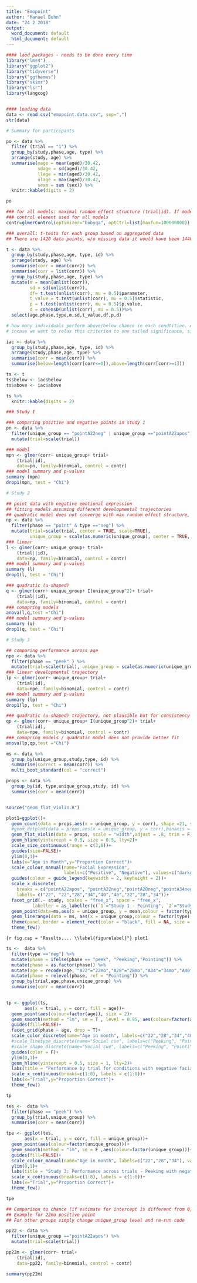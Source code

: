 ```yaml
---
title: "Emopoint"
author: "Manuel Bohn"
date: "24 2 2018"
output:
  word_document: default
  html_document: default
---
```


```r


#### laod packages - needs to be done every time
library("lme4")
library("ggplot2")
library("tidyverse")
library("ggthemes")
library("skimr")
library("lsr")
library(langcog)


#### loading data
data <- read.csv("emopoint.data.csv", sep=",")
str(data)

```

```r
# Summary for participants

po <- data %>%
  filter (trial == "1") %>%
  group_by(study,phase,age, type) %>%
  arrange(study, age) %>%
  summarise(mage = mean(aged)/30.42,
            sdage = sd(aged)/30.42,
            llage = min(aged)/30.42,
            ulage = max(aged)/30.42,
            sexm = sum (sex)) %>%
  knitr::kable(digits = 2)

po
```

```r
### for all models: maximal random effect structure (trial|id). If model does not converge, correlation is removed and then random slope.
### control element used for all models
contr=glmerControl(optimizer="bobyqa", optCtrl=list(maxfun=100000000))

### overall: t-tests for each group based on aggregated data
## There are 1420 data points, w/o missing data it would have been 1440. In this case aggregating across individuals seems fine.

t <- data %>%
  group_by(study,phase,age, type, id) %>%
  arrange(study, age) %>%
  summarise(corr = mean(corr)) %>%
  summarise(corr = list(corr)) %>%
  group_by(study,phase,age, type) %>%
  mutate(m = mean(unlist(corr)),
         sd = sd(unlist(corr)),
         df= t.test(unlist(corr), mu = 0.5)$parameter,
         t_value = t.test(unlist(corr), mu = 0.5)$statistic,
         p = t.test(unlist(corr), mu = 0.5)$p.value,
         d = cohensD(unlist(corr), mu = 0.5))%>%
  select(age,phase,type,m,sd,t_value,df,p,d) 
```

```r
# how many individuals perform above/below chance in each condtition. Above chance = all trials correct, below chance = all trials incorrect. This corresponds to p > .05 for two-tailed binomial test.
# incase we want to relax this criterion to one tailed significance, simply replace 0 by 0.125 and 1 by 0.875. 

iac <- data %>%
  group_by(study,phase,age, type, id) %>%
  arrange(study,phase,age, type) %>%
  summarise(corr = mean(corr)) %>%
  summarise(below=length(corr[corr<=0]),above=length(corr[corr>=1]))

ts <- t
ts$below <- iac$below
ts$above <- iac$above

ts %>%
  knitr::kable(digits = 2)
```

```r
### Study 1

### comparing positive and negative points in study 1
pn <- data %>%
  filter(unique_group == "pointA22neg" | unique_group =="pointA22apos") %>%
  mutate(trial=scale(trial))

### model
mpn <- glmer(corr~ unique_group+ trial+
	(trial|id),
	data=pn, family=binomial, control = contr)
### model summary and p-values
summary (mpn)
drop1(mpn, test = "Chi")

```

```r

# Study 2

## point data with negative emotional expression
## fitting models assuming different developmental trajectories
## quadratic model does not converge with max random effect structure, therefore correlation is removed
np <- data %>%
  filter(phase == "point" & type =="neg") %>%
  mutate(trial=scale(trial, center = TRUE, scale=TRUE), 
         unique_group = scale(as.numeric(unique_group), center = TRUE, scale=TRUE))
### linear
l <- glmer(corr~ unique_group+ trial+
	(trial||id),
	data=np, family=binomial, control = contr)
### model summary and p-values
summary (l)
drop1(l, test = "Chi")

### quadratic (u-shaped)
q <- glmer(corr~ unique_group+ I(unique_group^2)+ trial+
	(trial||id),
	data=np, family=binomial, control = contr)
### comapring models 
anova(l,q,test ="Chi")
### model summary and p-values
summary (q)
drop1(q, test = "Chi")

```

```r
# Study 3

## comparing performance across age
npe <- data %>%
  filter(phase == "peek" ) %>%
  mutate(trial=scale(trial), unique_group = scale(as.numeric(unique_group)))
### linear developmental trajectory
lp <- glmer(corr~ unique_group+ trial+
	(trial|id),
	data=npe, family=binomial, control = contr)
### model summary and p-values
summary (lp)
drop1(lp, test = "Chi")

### quadratic (u-shaped) trajectory, not plausible but for consistency sake
qp <- glmer(corr~ unique_group+ I(unique_group^2)+ trial+
	(trial|id),
	data=npe, family=binomial, control = contr)
### comapring models / quadratic model does not provide better fit
anova(lp,qp,test ="Chi")


```


```r
ms <- data %>%
  group_by(unique_group,study,type, id) %>%
  summarise(correct = mean(corr)) %>%
  multi_boot_standard(col = "correct")

props <- data %>%
  group_by(id, type,unique_group,study, id) %>%
  summarise(corr = mean(corr))


source("geom_flat_violin.R")

plot1=ggplot()+
  geom_count(data = props,aes(x = unique_group, y = corr), shape =21, stroke = .8, alpha = .8, position = position_nudge(-0.17))+
  #geom_dotplot(data = props,aes(x = unique_group, y = corr),binaxis = "y", dotsize = 0.1, stackdir = "center", binwidth = 0.1,position = position_nudge(-0.1))+
  geom_flat_violin(data = props, scale = "width",adjust = .8, trim = F, aes(x = unique_group, y = corr))+
  geom_hline(yintercept = 0.5, size = 0.5, lty=2)+
  scale_size_continuous(range = c(3,8))+
  guides(size=FALSE)+
  ylim(0,1)+
  labs(x="Age in Month",y="Proportion Correct")+
  scale_colour_manual(name="Facial Expression",
                      labels=c("Positive", "Negative"), values=c("darkgreen", "firebrick"))+
  guides(colour = guide_legend(keywidth = 2, keyheight = 2))+
  scale_x_discrete(
    breaks = c("pointA22apos", "pointA22neg","pointA28neg","pointA34neg","pointA40neg","pointA46neg","peekA22neg","peekA28neg","peekA34neg"),
    labels= c("22", "22","28","34","40","46","22","28","34"))+
  facet_grid(.~ study, scales = "free_x", space = "free_x",
          labeller = as_labeller(c(`1`="Study 1 - Pointing", `2`="Study 2 - Pointing", `3`="Study 3 - Peeking")))+
  geom_point(data=ms,aes(x = unique_group, y = mean,colour = factor(type)), size = 4, stat="identity",position = position_nudge(0.12)) + 
  geom_linerange(data = ms, aes(x = unique_group,colour = factor(type),y = mean, ymin = ci_lower, ymax = ci_upper), position = position_nudge(0.12), size = 1.1) +
  theme(panel.border = element_rect(color = "black", fill = NA, size = 1))+
  theme_few()
```

```{r fig.cap = "Results.... \\label{figurelabel}"}
plot1
```

```r
ts <-  data %>%
  filter(type =="neg") %>%
  mutate(phase = ifelse(phase == "peek", "Peeking","Pointing")) %>%
  mutate(phase = as.factor(phase)) %>%
  mutate(age = recode(age, "A22"="22mo","A28"="28mo","A34"="34mo","A40"="40mo","A46"="46mo")) %>%
  mutate(phase = relevel(phase, ref = "Pointing")) %>%
  group_by(trial,age,phase,unique_group) %>%
  summarise(corr = mean(corr))
  

tp <- ggplot(ts, 
       aes(x = trial, y = corr, fill = age))+
  geom_point(aes(colour=factor(age)), size = 2)+
  geom_smooth(method = "lm", se = T , level = 0.95, aes(colour=factor(age)))+
  guides(fill=FALSE)+
  facet_grid(phase ~ age, drop = T)+
  scale_color_discrete(name="Age in month", labels=c("22","28","34","40","46"))+
  #scale_linetype_discrete(name="Social cue", labels=c("Peeking", "Pointi"))+
  #scale_shape_discrete(name="Social cue", labels=c("Peeking", "Pointi"))+
  guides(color = F)+
  ylim(0,1)+
  geom_hline(yintercept = 0.5, size = 1, lty=2)+
  labs(title = "Performance by trial for conditions with negative facial expression")+
  scale_x_continuous(breaks=c(1:8), labels = c(1:8))+
  labs(x="Trial",y="Proportion Correct")+
  theme_few()

tp
```

```r
tes <-  data %>%
  filter(phase == "peek") %>%
  group_by(trial,unique_group) %>%
  summarise(corr = mean(corr)) 

tpe <- ggplot(tes, 
       aes(x = trial, y = corr, fill = unique_group))+
  geom_point(aes(colour=factor(unique_group)))+
  geom_smooth(method = "lm", se = F ,aes(colour=factor(unique_group)))+
  guides(fill=FALSE)+
  scale_colour_manual(name="Age in month", labels=c("22","28","34"), values = c("black", "red", "blue"))+
  ylim(0,1)+
  labs(title = "Study 3: Performance across trials - Peeking with negative emotion")+
  scale_x_continuous(breaks=c(1:8), labels = c(1:8))+
  labs(x="Trial",y="Proportion Correct")+
  theme_few()

tpe
```


```r

## Comparison to chance (if estimate for intercept is different from 0, performance is above chance)
## Example for 22mo positive point
## For other groups simply change unique_group level and re-run code

pp22 <- data %>%
  filter(unique_group =="pointA22apos") %>%
  mutate(trial=scale(trial))

pp22m <- glmer(corr~ trial+
	(trial|id),
	data=pp22, family=binomial, control = contr)

summary(pp22m)
```



